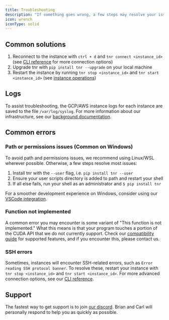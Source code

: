 ```yaml
---
title: Troubleshooting
description: "If something goes wrong, a few steps may resolve your issue."
icon: wrench
iconType: solid
---
```


## Common solutions

1.  Reconnect to the instance with `ctrl + d` and `tnr connect <instance_id>` (see [CLI reference](/docs/cli-reference) for more connection options)
2.  Upgrade tnr with `pip install tnr --upgrade` on your local machine
3.  Restart the instance by running `tnr stop <instance_id>` and `tnr start <instance_id>` (see [instance operations](/docs/cli-reference))

## Logs

To assist troubleshooting, the GCP/AWS instance logs for each instance are saved to the file `/var/log/syslog`. For more information about our infrastructure, see our [background documentation](/docs/background).

## Common errors

### Path or permissions issues (Common on Windows)

To avoid path and permissions issues, we recommend using Linux/WSL wherever possible. Otherwise, a few steps resolve most issues:

1. Install tnr with the `--user` flag, i.e. `pip install tnr --user`
2. Ensure your user scripts directory is added to path and restart your shell
3. If all else fails, run your shell as an administrator and `$ pip install tnr`

For a smoother development experience on Windows, consider using our [VSCode integration](/guides/vscode-integration-for-thunder-compute).

### Function not implemented

A common error you may encounter is some variant of "This function is not implemented." What this means is that your program touches a portion of the CUDA API that we do not currently support. Check our [compatibility guide](/docs/compatibility) for supported features, and if you encounter this, please contact us.

### SSH errors

Sometimes, instances will encounter SSH-related errors, such as `Error reading SSH protocol banner`. To resolve these, restart your instance with `tnr stop <instance_id>` and `tnr start <instance_id>`. For more advanced connection options, see our [CLI reference](/docs/cli-reference).

## Support

The fastest way to get support is to join [our discord](https://discord.gg/nwuETS9jJK). Brian and Carl will personally respond to help you as quickly as possible.

